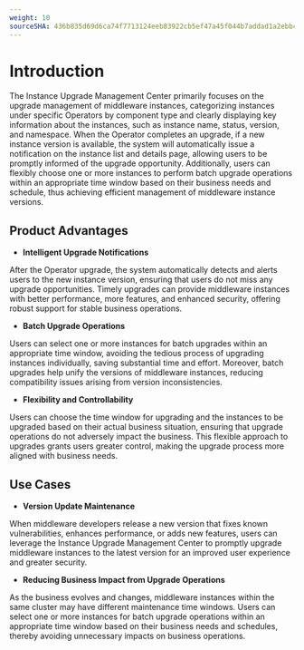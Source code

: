 ```yaml
---
weight: 10
sourceSHA: 436b835d69d6ca74f7713124eeb83922cb5ef47a45f044b7addad1a2ebbc9670
---
```


# Introduction

The Instance Upgrade Management Center primarily focuses on the upgrade management of middleware instances, categorizing instances under specific Operators by component type and clearly displaying key information about the instances, such as instance name, status, version, and namespace. When the Operator completes an upgrade, if a new instance version is available, the system will automatically issue a notification on the instance list and details page, allowing users to be promptly informed of the upgrade opportunity. Additionally, users can flexibly choose one or more instances to perform batch upgrade operations within an appropriate time window based on their business needs and schedule, thus achieving efficient management of middleware instance versions.

## Product Advantages

- **Intelligent Upgrade Notifications**

After the Operator upgrade, the system automatically detects and alerts users to the new instance version, ensuring that users do not miss any upgrade opportunities. Timely upgrades can provide middleware instances with better performance, more features, and enhanced security, offering robust support for stable business operations.

- **Batch Upgrade Operations**

Users can select one or more instances for batch upgrades within an appropriate time window, avoiding the tedious process of upgrading instances individually, saving substantial time and effort. Moreover, batch upgrades help unify the versions of middleware instances, reducing compatibility issues arising from version inconsistencies.

- **Flexibility and Controllability**

Users can choose the time window for upgrading and the instances to be upgraded based on their actual business situation, ensuring that upgrade operations do not adversely impact the business. This flexible approach to upgrades grants users greater control, making the upgrade process more aligned with business needs.

## Use Cases

- **Version Update Maintenance**

When middleware developers release a new version that fixes known vulnerabilities, enhances performance, or adds new features, users can leverage the Instance Upgrade Management Center to promptly upgrade middleware instances to the latest version for an improved user experience and greater security.

- **Reducing Business Impact from Upgrade Operations**

As the business evolves and changes, middleware instances within the same cluster may have different maintenance time windows. Users can select one or more instances for batch upgrade operations within an appropriate time window based on their business needs and schedules, thereby avoiding unnecessary impacts on business operations.
